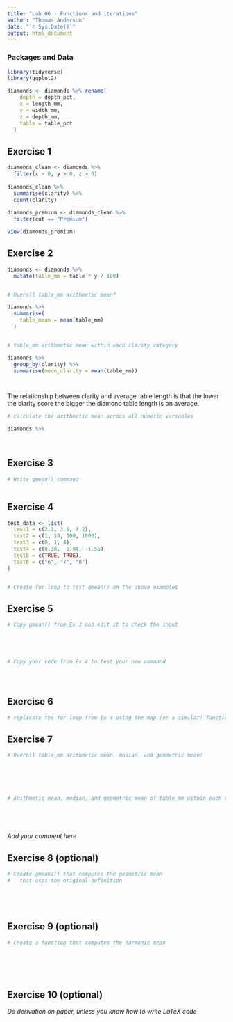 ```yaml
---
title: "Lab 06 - Functions and iterations"
author: "Thomas Anderson"
date: "`r Sys.Date()`"
output: html_document
---
```



### Packages and Data

```r
library(tidyverse) 
library(ggplot2)
```

```r
diamonds <- diamonds %>% rename(
    depth = depth_pct,
    x = length_mm,
    y = width_mm,
    z = depth_mm,
    table = table_pct
  )
```


## Exercise 1

```r

diamonds_clean <- diamonds %>%
  filter(x > 0, y > 0, z > 0)
  
diamonds_clean %>%
  summarise(clarity) %>%
  count(clarity)
  
diamonds_premium <- diamonds_clean %>%
  filter(cut == "Premium")

view(diamonds_premium)


```


## Exercise 2

```r

diamonds <- diamonds %>%
  mutate(table_mm = table * y / 100)


# Overall table_mm arithmetic mean?

diamonds %>%
  summarise(
    table_mean = mean(table_mm)
  )


# table_mm arithmetic mean within each clarity category

diamonds %>%
  group_by(clarity) %>%
  summarise(mean_clarity = mean(table_mm))




```

The relationship between clarity and average table length is that the lower the clarity score the bigger the diamond table length is on average. 

```r
# calculate the arithmetic mean across all numeric variables

diamonds %>%
  



```

## Exercise 3

```r
# Write gmean() command



```

## Exercise 4

```r

test_data <- list(
  test1 = c(2.1, 3.8, 4.2),
  test2 = c(1, 10, 100, 1000),
  test3 = c(0, 1, 4),
  test4 = c(0.38,  0.94, -1.56),
  test5 = c(TRUE, TRUE),
  test6 = c("6", "7", "8")
)


# Create for loop to test gmean() on the above examples


```


## Exercise 5

```r
# Copy gmean() from Ex 3 and edit it to check the input





# Copy your code from Ex 4 to test your new command





```

## Exercise 6

```r
# replicate the for loop from Ex 4 using the map (or a similar) function

```


## Exercise 7

```r
# Overall table_mm arithmetic mean, median, and geometric mean?






# Arithmetic mean, median, and geometric mean of table_mm within each clarity category






```

_Add your comment here_


## Exercise 8 (optional)

```r
# Create gmean2() that computes the geometric mean 
#   that uses the original definition






```


## Exercise 9 (optional)

```r
# Create a function that computes the harmonic mean







```

## Exercise 10 (optional)

_Do derivation on paper, unless you know how to write LaTeX code_
